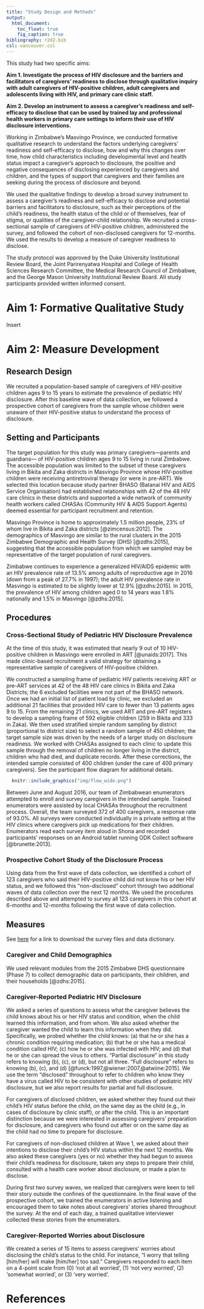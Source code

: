 ```yaml
---
title: "Study Design and Methods"
output:
  html_document:
    toc_float: true
    fig_caption: true
bibliography: r2d2.bib
csl: vancouver.csl
---
```


This study had two specific aims: 

**Aim 1. Investigate the process of HIV disclosure and the barriers and facilitators of caregivers’ readiness to disclose through qualitative inquiry with adult caregivers of HIV-positive children, adult caregivers and adolescents living with HIV, and primary care clinic staff.**

**Aim 2. Develop an instrument to assess a caregiver’s readiness and self-efficacy to disclose that can be used by trained lay and professional health workers in primary care settings to inform their use of HIV disclosure interventions.**

Working in Zimbabwe’s Masvingo Province, we conducted formative qualitative research to understand the factors underlying caregivers’ readiness and self-efficacy to disclose, how and why this changes over time, how child characteristics including developmental level and health status impact a caregiver’s approach to disclosure, the positive and negative consequences of disclosing experienced by caregivers and children, and the types of support that caregivers and their families are seeking during the process of disclosure and beyond.

We used the qualitative findings to develop a broad survey instrument to assess a caregiver’s readiness and self-efficacy to disclose and potential barriers and facilitators to disclosure, such as their perceptions of the child’s readiness, the health status of the child or of themselves, fear of stigma, or qualities of the caregiver-child relationship. We recruited a cross-sectional sample of caregivers of HIV-positive children, administered the survey, and followed the cohort of non-disclosed caregivers for 12-months. We used the results to develop a measure of caregiver readiness to disclose.

The study protocol was approved by the Duke University Institutional Review Board, the Joint Parirenyatwa Hospital and College of Health Sciences Research Committee, the Medical Research Council of Zimbabwe, and the George Mason University Institutional Review Board. All study participants provided written informed consent.

# Aim 1: Formative Qualitative Study

Insert

# Aim 2: Measure Development

## Research Design

We recruited a population-based sample of caregivers of HIV-positive children ages 9 to 15 years to estimate the prevalence of pediatric HIV disclosure. After this baseline wave of data collection, we followed a prospective cohort of caregivers from the sample whose children were unaware of their HIV-positive status to understand the process of disclosure.

## Setting and Participants

The target population for this study was primary caregivers—parents and guardians— of HIV-positive children ages 9 to 15 living in rural Zimbabwe. The accessible population was limited to the subset of these caregivers living in Bikita and Zaka districts in Masvingo Province whose HIV-positive children were receiving antiretroviral therapy (or were in pre-ART). We selected this location because study partner BHASO (Batanai HIV and AIDS Service Organisation) had established relationships with 42 of the 48 HIV care clinics in these districts and supported a wide network of community health workers called CHASAs (Community HIV & AIDS Support Agents) deemed essential for participant recruitment and retention.

Masvingo Province is home to approximately 1.5 million people, 23% of whom live in Bikita and Zaka districts [@zimcensus:2012]. The demographics of Masvingo are similar to the rural clusters in the 2015 Zimbabwe Demographic and Health Survey (DHS) [@zdhs:2015], suggesting that the accessible population from which we sampled may be representative of the target population of rural caregivers.

Zimbabwe continues to experience a generalized HIV/AIDS epidemic with an HIV prevalence rate of 13.5% among adults of reproductive age in 2016 (down from a peak of 27.7% in 1997); the adult HIV prevalence rate in Masvingo is estimated to be slightly lower at 12.9% [@zdhs:2015]. In 2015, the prevalence of HIV among children aged 0 to 14 years was 1.8% nationally and 1.5% in Masvingo [@zdhs:2015].

## Procedures

### Cross-Sectional Study of Pediatric HIV Disclosure Prevalence

At the time of this study, it was estimated that nearly 9 out of 10 HIV-positive children in Masvingo were enrolled in ART [@unaids:2017]. This made clinic-based recruitment a valid strategy for obtaining a representative sample of caregivers of HIV-positive children.

We constructed a sampling frame of pediatric HIV patients receiving ART or pre-ART services at 42 of the 48 HIV care clinics in Bikita and Zaka Districts; the 6 excluded facilities were not part of the BHASO network. Once we had an initial list of patient load by clinic, we excluded an additional 21 facilities that provided HIV care to fewer than 13 patients ages 9 to 15. From the remaining 21 clinics, we used ART and pre-ART registers to develop a sampling frame of 592 eligible children (259 in Bikita and 333 in Zaka). We then used stratified simple random sampling by district (proportional to district size) to select a random sample of 450 children; the target sample size was driven by the needs of a larger study on disclosure readiness. We worked with CHASAs assigned to each clinic to update this sample through the removal of children no longer living in the district, children who had died, and duplicate records. After these corrections, the intended sample consisted of 400 children (under the care of 400 primary caregivers). See the participant flow diagram for additional details.

```r
  knitr::include_graphics("img/flow_wide.png")
```

Between June and August 2016, our team of Zimbabwean enumerators attempted to enroll and survey caregivers in the intended sample. Trained enumerators were assisted by local CHASAs throughout the recruitment process. Overall, the team surveyed 372 of 400 caregivers, a response rate of 93.0%. All surveys were conducted individually in a private setting at the HIV clinics where caregivers pick up medications for their children. Enumerators read each survey item aloud in Shona and recorded participants’ responses on an Android tablet running ODK Collect software [@brunette:2013].

### Prospective Cohort Study of the Disclosure Process

Using data from the first wave of data collection, we identified a cohort of 123 caregivers who said their HIV-positive child did not know his or her HIV status, and we followed this “non-disclosed” cohort through two additional waves of data collection over the next 12 months. We used the procedures described above and attempted to survey all 123 caregivers in this cohort at 6-months and 12-months following the first wave of data collection.

## Measures

See [here](https://github.com/ericpgreen/r2d2/tree/master/materials) for a link to download the survey files and data dictionary.

### Caregiver and Child Demographics

We used relevant modules from the 2015 Zimbabwe DHS questionnaire (Phase 7) to collect demographic data on participants, their children, and their households [@zdhs:2015].

### Caregiver-Reported Pediatric HIV Disclosure

We asked a series of questions to assess what the caregiver believes the child knows about his or her HIV status and condition, when the child learned this information, and from whom. We also asked whether the caregiver wanted the child to learn this information when they did. Specifically, we probed whether the child knows: (a) that he or she has a chronic condition requiring medication; (b) that he or she has a medical condition called HIV; (c) how he or she was infected with HIV; and (d) that he or she can spread the virus to others. “Partial disclosure” in this study refers to knowing (b), (c), or (d), but not all three. “Full disclosure” refers to knowing (b), (c), and (d) [@funck:1997,@wiener:2007,@atwiine:2015]. We use the term “disclosed” throughout to refer to children who know they have a virus called HIV to be consistent with other studies of pediatric HIV disclosure, but we also report results for partial and full disclosure.

For caregivers of disclosed children, we asked whether they found out their child’s HIV status before the child, on the same day as the child (e.g., in cases of disclosure by clinic staff), or after the child. This is an important distinction because we were interested in assessing caregivers’ preparation for disclosure, and caregivers who found out after or on the same day as the child had no time to prepare for disclosure.

For caregivers of non-disclosed children at Wave 1, we asked about their intentions to disclose their child’s HIV status within the next 12 months. We also asked these caregivers (yes or no) whether they had begun to assess their child’s readiness for disclosure, taken any steps to prepare their child, consulted with a health care worker about disclosure, or made a plan to disclose.

During first two survey waves, we realized that caregivers were keen to tell their story outside the confines of the questionnaire. In the final wave of the prospective cohort, we trained the enumerators in active listening and encouraged them to take notes about caregivers’ stories shared throughout the survey. At the end of each day, a trained qualitative interviewer collected these stories from the enumerators.

### Caregiver-Reported Worries about Disclosure

We created a series of 15 items to assess caregivers’ worries about disclosing the child’s status to the child. For instance, “I worry that telling [him/her] will make [him/her] too sad.” Caregivers responded to each item on a 4-point scale from (0) ‘not at all worried’, (1) ‘not very worried’, (2) ‘somewhat worried’, or (3) ‘very worried’.

# References